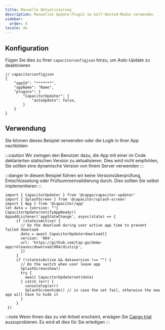 ```yaml
---
title: Manuelle Aktualisierung
description: Manuelles Update-Plugin im Self-Hosted-Modus verwenden
sidebar:
  order: 4
locale: de
---
```


## Konfiguration

Fügen Sie dies zu Ihrer ``capacitorconfigjson`` hinzu, um Auto-Update zu deaktivieren
```tsx
// capacitorconfigjson
{
	"appId": "*******",
	"appName": "Name",
	"plugins": {
		"CapacitorUpdater": {
			"autoUpdate": false,
		}
	}
}
```

## Verwendung

Sie können dieses Beispiel verwenden oder die Logik in Ihrer App nachbilden

:::caution
Wir zwingen den Benutzer dazu, die App mit einer im Code deklarierten statischen Version zu aktualisieren. Dies wird nicht empfohlen, Sie sollten eine dynamische Version von Ihrem Server verwenden
:::

:::danger
In diesem Beispiel führen wir keine Versionsüberprüfung, Entschlüsselung oder Prüfsummenvalidierung durch. Dies sollten Sie selbst implementieren
:::

```tsx
import { CapacitorUpdater } from '@capgo/capacitor-updater'
import { SplashScreen } from '@capacitor/splash-screen'
import { App } from '@capacitor/app'
let data = {version: ""}
CapacitorUpdaternotifyAppReady()
AppaddListener('appStateChange', async(state) => {
     if (stateisActive) {
       // Do the download during user active app time to prevent failed download
       data = await CapacitorUpdaterdownload({
       version: '004',
       url: 'https://github.com/Cap-go/demo-app/releases/download/004/distzip',
       })
     }
     if (!stateisActive && dataversion !== "") {
       // Do the switch when user leave app
       SplashScreenshow()
       try {
         await CapacitorUpdaterset(data)
       } catch (err) {
         consolelog(err)
         SplashScreenhide() // in case the set fail, otherwise the new app will have to hide it
       }
     }
 })
```

:::note
Wenn Ihnen das zu viel Arbeit erscheint, erwägen Sie [Capgo trial](https://capgo.app/register/) auszuprobieren. Es wird all dies für Sie erledigen
:::
